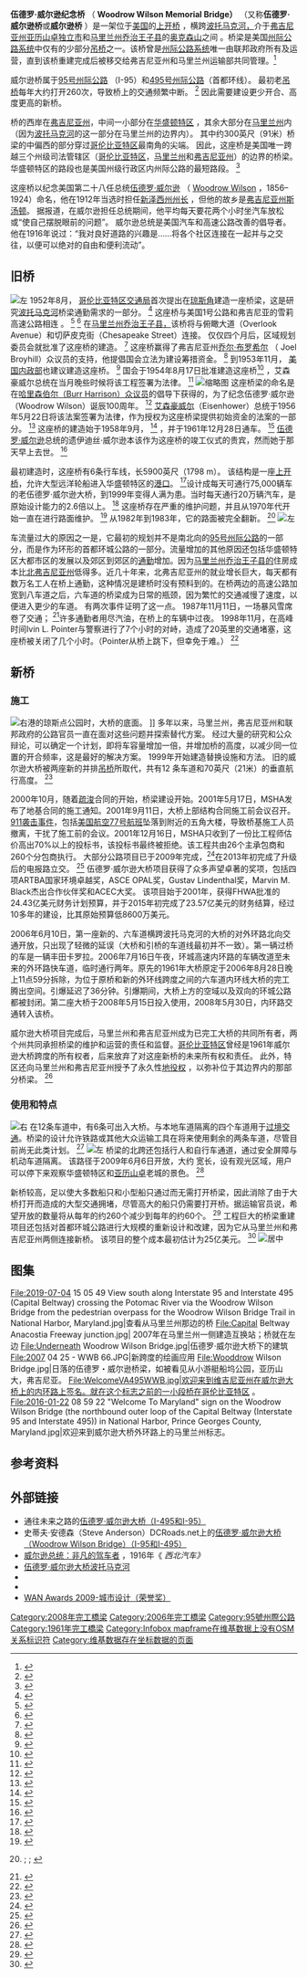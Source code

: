 {{Infobox bridge|bridge_name=Woodrow Wilson Bridge|width=|map_width=300px|map_text=|map_image=|toll=|closed=1961 span closed July 15, 2006. Demolished August 29, 2006.|open=December 28, 1961 (original span)<br />{{start date and age|June 10, 2006}} (new outer loop span)<br />{{start date and age|May 30, 2008}} (new inner loop span)|traffic=Approx 250,000 veh/day|below={{convert|70|ft|m}}|clearance=|length={{convert|6736|ft|m|0}}|image=2007 04 25 - WWB 44.JPG|mainspan=|design=Double-leaf [[Bascule_bridge|Bascule bridge]]|id=|maint=[[Virginia_Department_of_Transportation|Virginia Department of Transportation]] and [[Maryland_State_Highway_Administration|Maryland State Highway Administration]]|locale=[[Alexandria,_Virginia|Alexandria, Virginia]]; [[Washington,_D.C.|Washington, D.C.]]; and [[Oxon_Hill,_Maryland|Oxon Hill, Maryland]]|crosses=[[Potomac_River|Potomac River]]|carries=12 lanes of {{jct|country=USA|I|95|I|495|dab2=Capital Beltway}}, pedestrian traffic|also_known_as=|official_name=|caption=|coordinates={{coord|38.793396|-77.03167|display=inline,title}}}} '''伍德罗·威尔逊纪念桥''' （ '''Woodrow Wilson Memorial Bridge）''' （又称'''伍德罗·威尔逊桥'''或'''威尔逊桥''' ）是一架位于[[美国|美国]]的[[上開橋|上开桥]] ，横跨[[波托马克河|波托马克河，]]介于[[弗吉尼亚州|弗吉尼亚州]][[亚历山德里亚_(弗吉尼亚州)|亚历山卓]][[獨立市|独立市]]和[[马里兰州|马里兰州]][[乔治王子县_(马里兰州)|乔治王子县]]的[[奧克森山_(馬里蘭州)|奥克森山]]之间 。桥梁是美国[[州際公路系統|州际公路系统]]中仅有的少部分[[美國州際公路缺口列表|吊桥]]之一。该桥曾是[[州際公路系統|州际公路系统]]唯一由联邦政府所有及运营，直到该桥重建完成后被移交给弗吉尼亚州和马里兰州运输部共同管理。<ref>{{Cite web|title=Statement of Jane Garvey, Woodrow Wilson Bridge, June 6, 1997|url=http://epw.senate.gov/105th/dot_6-06.htm|accessdate=July 18, 2009|date=June 6, 1997|publisher=Epw.senate.gov|archive-date=2020-12-29|archive-url=https://web.archive.org/web/20201229164957/https://www.epw.senate.gov/105th/dot_6-06.htm}}</ref> 

威尔逊桥属于[[95號州際公路|95号州际公路]] （I-95）和[[495号州际公路_(首都环线)|495号州际公路]]（首都环线）。 最初老[[吊拉橋|吊桥]]每年大约打开260次，导致桥上的交通频繁中断。 <ref>{{Cite news|url=http://www.boston.com/news/nation/articles/2006/08/03/new_road_could_take_the_strain_off_dc_beltway/|work=The Boston Globe|author=Preer|first=Robert|title=New road could take the strain off D.C. Beltway|accessdate=August 5, 2006|date=August 3, 2006|archive-date=2016-03-03|archive-url=https://web.archive.org/web/20160303191714/http://www.boston.com/news/nation/articles/2006/08/03/new_road_could_take_the_strain_off_dc_beltway/}}</ref> 因此需要建设更少开合、高度更高的新桥。 

桥的西岸在[[弗吉尼亚州|弗吉尼亚州]]，中间一小部分在[[华盛顿哥伦比亚特区|华盛顿特区]] ，其余大部分在[[马里兰州|马里兰州]]内（因为[[波托马克河|波托马克河]]的这一部分在马里兰州的边界内）。 其中约300英尺（91米）桥梁的中偏西的部分穿过[[哥伦比亚特区|哥伦比亚特区]]最南角的尖端。 因此，这座桥是美国唯一跨越三个州级司法管辖区（[[哥伦比亚特区|哥伦比亚特区]]，[[马里兰州|马里兰州]]和[[弗吉尼亚州|弗吉尼亚州]]）的边界的桥梁。 华盛顿特区的路段也是美国州级行政区内州际公路的最短路段。 <ref name="fhwa-facts-2">{{Cite web|title=Miscellaneous Interstate System Facts|url=http://www.fhwa.dot.gov/planning/national_highway_system/interstate_highway_system/routefinder/index.cfm#s11|accessdate=24 February 2016|date=January 28, 2016|publisher=Federal Highway Administration|archive-date=2020-12-16|archive-url=https://web.archive.org/web/20201216152237/https://www.fhwa.dot.gov/planning/national_highway_system/interstate_highway_system/routefinder/index.cfm#s11}}</ref> 

这座桥以纪念美国第二十八任总统[[伍德罗·威尔逊|伍德罗·威尔逊]] （ [[伍德罗·威尔逊|Woodrow Wilson]] ，1856–1924）命名，他在1912年当选时担任[[新澤西州州長|新泽西州州长]] ，但他的故乡是[[斯湯頓_(維吉尼亞州)|弗吉尼亚州斯汤顿]]。 据报道，在威尔逊担任总统期间，他平均每天要花两个小时坐汽车放松或“使自己摆脱眼前的问题”。 威尔逊总统是美国汽车和高速公路改善的倡导者。 他在1916年说过：“我对良好道路的兴趣是……将各个社区连接在一起并与之交往，以便可以绝对的自由和便利流动”。 

== 旧桥 ==
[[File:Aerial_view_of_Potomac_River_and_Woodrow_Wilson_Memorial_Bridge_from_north,_1991.jpg|左]]
1952年8月， [[哥伦比亚特区交通局|哥伦比亚特区交通局]]首次提出在[[琼斯角（弗吉尼亚州）|琼斯角]]建造一座桥梁，这是研究[[波托马克河|波托马克河]]桥梁通勤需求的一部分。 <ref>{{Cite news|author=Stavisky|first=Sara|title=Traffic Surveys Clash On Potomac Bridges|work=The Washington Post|date=August 29, 1956|pages=A1, A23}}</ref> 这座桥与美国1号公路和弗吉尼亚的雪莉高速公路相连 。 <ref name="connections">{{Cite news|title=Proposed New Jones Point Bridge at Alexandria|work=The Washington Post|date=August 31, 1952|page=M7}}</ref> <ref>{{Cite news|title=Bridge Link With Shirley Hwy. Seen|work=The Washington Post|date=June 22, 1954|page=30}}</ref> 在[[乔治王子县_(马里兰州)|马里兰州乔治王子县，]]该桥将与俯瞰大道（Overlook Avenue）和切萨皮克街（Chesapeake Street）连接。  仅仅四个月后，区域规划委员会就批准了这座桥的建造。 <ref>{{Cite news|author=Roberts|first=Chalmers M.|title=Planning Council Approves Two New Potomac Bridges: Council Backs 2 New Spans|work=The Washington Post|date=December 2, 1952|page=A1}}</ref> 这座桥赢得了弗吉尼亚州[[乔尔·布罗希尔|乔尔·布罗希尔]] （ Joel Broyhill）众议员的支持，他提倡国会立法为建设筹措资金。 <ref>{{Cite news|title=Two Bridges Set as Goal For District By Broyhill|work=The Washington Post|date=October 13, 1953|page=A21}}</ref> 到1953年11月， [[美国内政部|美国内政部]]也建议建造这座桥。 <ref>{{Cite news|title=Interior Department Backs Jones Point Bridge Proposal|work=The Washington Post|date=November 11, 1953|page=A15}}</ref> 国会于1954年8月17日批准建造这座桥<ref>{{Cite news|author=Zagoria|first=Sam|title=House Sends D.C. Bridges Measure to White House|work=The Washington Post|date=August 18, 1954|page=A1}}</ref> ，艾森豪威尔总统在当月晚些时候将该工程签署为法律。 <ref>{{Cite news|title=Ike to Sign Two-Bridge Measure|work=The Washington Post|date=August 29, 1954|page=M22}}</ref> 
[[File:2007_04_25_-_WWB_96.JPG|缩略图]]
这座桥梁的命名是在[[哈里森伯尔|哈里森伯尔（Burr Harrison）]][[美国众议员|众议员]]的倡导下获得的，为了纪念伍德罗·威尔逊（Woodrow Wilson）诞辰100周年。 <ref>{{Cite news|title=Bill Seeks to Name Bridge for Wilson|work=The Washington Post|date=January 6, 1956|page=28}}</ref> [[艾森豪威尔|艾森豪威尔]]（Eisenhower）总统于1956年5月22日将该法案签署为法律，作为授权为这座桥梁提供初始资金的法案的一部分。 <ref>{{Cite news|title=Ike Signs Jones Point Bridge Bills|work=The Washington Post|date=May 23, 1956|page=21}}</ref> 这座桥的建造始于1958年9月， <ref>{{Cite news|title=Bridge Relief in Sight|work=The Washington Post|date=September 26, 1958|page=A12}}</ref> ，并于1961年12月28日通车。 <ref>{{Cite news|author=Douglas|first=Walter B.|title=Wilson Span Dedication Set Today|work=The Washington Post|date=December 28, 1961|page=B1}}</ref> [[伍德罗·威尔逊|伍德罗·威尔逊]]总统的遗伊迪丝·威尔逊本该作为这座桥的竣工仪式的贵宾，然而她于那天早上去世。 <ref name="edith">{{Cite news|first=Stephen|author=Ginsberg|url=https://www.washingtonpost.com/wp-dyn/content/article/2006/07/14/AR2006071401748.html|title=From Its Hapless Beginning, Span's Reputation Only Fell|work=Washington Post|page=A01|date=July 15, 2006|accessdate=July 16, 2006|archive-date=2012-10-13|archive-url=https://web.archive.org/web/20121013132245/http://www.washingtonpost.com/wp-dyn/content/article/2006/07/14/AR2006071401748.html}}</ref> 

最初建造时，这座桥有6条行车线，长5900英尺（1798 m）。 该结构是一座[[上開橋|上开桥]]，允许大型远洋轮船进入华盛顿特区的[[港口|港口]]。 <ref>{{Cite news|title=New Span Bids Open On June 30|work=The Washington Post|date=June 22, 1958|page=B3}}</ref>设计成每天可通行75,000辆车的老伍德罗·威尔逊大桥，到1999年变得人满为患。当时每天通行20万辆汽车，是原始设计能力的2.6倍以上。 <ref>{{Cite news|author=Fehr|first=Stephen C.|title=Fixed Schedule Proposed for Wilson Bridge Drawspan|work=The Washington Post|date=December 20, 1991|page=C3}}</ref> 这座桥存在严重的维护问题，并且从1970年代开始一直在进行路面维护。 <ref name="redifehr">{{Cite news|author=Reid|first=Alie|author2=Fehr|first2=Stephen C.|title=The Rush Hour of Decision On Replacing Wilson Bridge|work=The Washington Post|date=April 26, 1998|page=A1, A21-A22}}</ref> 从1982年到1983年，它的路面被完全翻新。 <ref>{{Cite news|author=Feaver|first=Douglas B.|title=Major Rebuilding Set for Wilson, Cabin John Spans|work=The Washington Post|date=July 6, 1980|page=A1|postscript=none}}; {{Cite news|title=Wilson Bridge Lanes to Close For Redecking|work=The Washington Post|date=November 14, 1982|page=B1|postscript=none}}; {{Cite news|title=Wilson Bridge Repairs to Be Finished Tonight|work=The Washington Post|date=September 21, 1983|page=C4}}</ref> 
[[File:Woodrow_Wilson_Memorial_Bridge,_Washington_DC_Area.jpg|左]]  

车流量过大的原因之一是，它最初的规划并不是南北向的[[95號州際公路|95号州际公路]]的一部分，而是作为环形的首都环城公路的一部分。流量增加的其他原因还包括华盛顿特区大都市区的发展以及郊区到郊区的[[通勤|通勤]]增加。因为[[乔治王子县_(马里兰州)|马里兰州乔治王子县的]]住房成本比[[北維吉尼亞|北弗吉尼亚州]]低得多。近几十年来，北弗吉尼亚州的就业增长巨大，每天都有数万名工人在桥上通勤，这种情况是建桥时没有预料到的。在桥两边的高速公路加宽到八车道之后，六车道的桥梁成为日常的瓶颈，因为繁忙的交通减慢了速度，以便进入更少的车道。 有两次事件证明了这一点。 1987年11月11日，一场暴风雪席卷了交通； <ref name="Nov87">{{Cite news|author=Karlyn Barker and John Lancaster|title=Record Snowfall Dumbfounds Drivers, Forecasters; Surprise Storm Snarls Traffic, Shuts Schools and Leaves 4 Dead|work=The Washington Post|date=November 12, 1987}}
</ref>许多通勤者用尽汽油，在桥上的车辆中过夜。 1998年11月，在高峰时间Ivin L. Pointer与警察进行了7个小时的对峙，造成了20英里的交通堵塞，这座桥被关闭了几个小时。（Pointer从桥上跳下，但幸免于难。）  <ref name="Ibrahim">{{Cite news|author=Alice Reid and Patricia Davis|title=Jumper on Bridge Causes Gridlock|url=https://www.washingtonpost.com/wp-srv/local/longterm/wilson/wilson110598.htm|work=The Washington Post|date=November 5, 1998|accessdate=August 24, 2006|archive-date=2021-01-07|archive-url=https://web.archive.org/web/20210107054920/https://www.washingtonpost.com/wp-srv/local/longterm/wilson/wilson110598.htm}}</ref> 

== 新桥 ==

=== 施工 ===
[[File:Woodrow_Wilson_Bridge_underside.jpg|右]]港的琼斯点公园时，大桥的底面。 ]]
多年以来，马里兰州，弗吉尼亚州和联邦政府的公路官员一直在面对这些问题并探索替代方案。 经过大量的研究和公众辩论，可以确定一个计划，即将车容量增加一倍，并增加桥的高度，以减少同一位置的开合频率，这是最好的解决方案。 1999年开始建造替换设施和方法。 旧的威尔逊大桥被两座新的并排[[釣橋|吊桥]]所取代，共有12 条车道和70英尺（21米）的垂直航行高度。 <ref name="Roads to the Future">{{Cite web|title=Woodrow Wilson Bridge|url=http://www.roadstothefuture.com/Woodrow_Wilson_Bridge.html|accessdate=January 5, 2010|author=Scott M. Kozel|date=February 25, 2009|publisher=Roads to the Future|archive-date=2021-02-12|archive-url=https://web.archive.org/web/20210212144311/http://www.roadstothefuture.com/Woodrow_Wilson_Bridge.html}}</ref> 

2000年10月，随着[[疏浚|疏浚]]合同的开始，桥梁建设开始。2001年5月17日，MSHA发布了地基合同的施工通知。2001年9月11日，大桥上部结构合同施工前会议召开。[[九一一袭击事件|911袭击事件]]，包括[[美國航空77號班機恐怖襲擊|美国航空77号航班]]坠落到附近的五角大楼，导致桥基施工人员撤离，干扰了施工前的会议。2001年12月16日，MSHA只收到了一份比工程师估价高出70%以上的投标书，该投标书最终被拒绝。该工程共由26个主承包商和260个分包商执行。 
<!-- 檔案不存在 [[File:Wilsonbridge1.JPG|左]] ，可從英文維基百科取得 -->
大部分公路项目已于2009年完成，<ref name="Bike Path">{{Cite web|title=Wilson Bridge Bike Path Gets Rolling|url=http://www.thewashingtonpost.com/wp-dyn/content/article/2009/06/06/AR2009060602145.html|accessdate=January 6, 2010|author=Tara Bahrampour|date=June 7, 2009|work=The Washington Post}}</ref>在2013年初完成了升级后的电报路立交。 <ref name="Roads to the Future">{{Cite web|title=Woodrow Wilson Bridge|url=http://www.roadstothefuture.com/Woodrow_Wilson_Bridge.html|accessdate=January 5, 2010|author=Scott M. Kozel|date=February 25, 2009|publisher=Roads to the Future}}</ref> 伍德罗·威尔逊大桥项目获得了众多声望卓著的奖项，包括四项ARTBA国家环境卓越奖，ASCE OPAL奖，Gustav Lindenthal奖，Marvin M. Black杰出合作伙伴奖和ACEC大奖。 该项目始于2001年，获得FHWA批准的24.43亿美元财务计划预算，并于2015年初完成了23.57亿美元的财务结算，经过10多年的建设，比其原始预算低8600万美元。 

2006年6月10日，第一座新的、六车道横跨波托马克河的大桥的对外环路北向交通开放，只出现了轻微的延误（大桥和引桥的车道线最初并不一致）。第一辆过桥的车是一辆丰田卡罗拉。2006年7月16日午夜，环城高速内环路的车辆改道至未来的外环路快车道，临时通行两年。原先的1961年大桥原定于2006年8月28日晚上11点59分拆除，为位于原桥和新的外环线跨度之间的六车道内环线大桥的完工腾出空间。引爆延迟了36分钟。引爆期间，大桥上方的空域以及双向的环城公路都被封闭。第二座大桥于2008年5月15日投入使用，2008年5月30日，内环路交通转入该桥。 

威尔逊大桥项目完成后，马里兰州和弗吉尼亚州成为已完工大桥的共同所有者，两个州共同承担桥梁的维护和运营的责任和监督。[[华盛顿哥伦比亚特区|哥伦比亚特区]]曾经是1961年威尔逊大桥跨度的所有权者，后来放弃了对这座新桥的未来所有权和责任。 此外，特区还向马里兰州和弗吉尼亚州授予了永久性[[地役权|地役权]] ，以弥补位于其边界内的那部分桥梁。 <ref name="Roads to the Future">{{Cite web|title=Woodrow Wilson Bridge|url=http://www.roadstothefuture.com/Woodrow_Wilson_Bridge.html|accessdate=January 5, 2010|author=Scott M. Kozel|date=February 25, 2009|publisher=Roads to the Future}}</ref> 

=== 使用和特点 ===
[[File:2016-10-15_16_41_58_The_Operator's_Tower_on_Interstate_95_and_Interstate_495_(Woodrow_Wilson_Memorial_Bridge)_over_the_Potomac_River_in_Washington,_D.C..jpg|右]]
在12条车道中，有6条可出入大桥。与本地车道隔离的四个车道用于[[过境交通|过境交通]]。桥梁的设计允许铁路或其他大众运输工具在将来使用剩余的两条车道，尽管目前尚无此类计划。 <ref name="Roads to the Future">{{Cite web|title=Woodrow Wilson Bridge|url=http://www.roadstothefuture.com/Woodrow_Wilson_Bridge.html|accessdate=January 5, 2010|author=Scott M. Kozel|date=February 25, 2009|publisher=Roads to the Future}}</ref>  
[[File:2016-10-06_10_38_22_View_east_from_the_west_end_of_the_Woodrow_Wilson_Bridge_along_northbound_Interstate_95_and_the_eastbound_outer_loop_of_the_Capital_Beltway_(Interstate_495)_in_Alexandria,_Virginia.jpg|左]]
桥梁的北跨还包括行人和自行车通道，通过安全屏障与机动车道隔离。 该路径于2009年6月6日开放，大约{{Convert|12|ft|m}}  宽{{Convert|1.1|mi|km}}长，设有观光区域，用户可以停下来观察华盛顿特区和[[亚历山德里亚_(弗吉尼亚州)|亚历山卓]]老城的景色。 <ref name="Bike Path">{{Cite web|title=Wilson Bridge Bike Path Gets Rolling|url=http://www.thewashingtonpost.com/wp-dyn/content/article/2009/06/06/AR2009060602145.html|accessdate=January 6, 2010|author=Tara Bahrampour|date=June 7, 2009|work=The Washington Post}}</ref> 

新桥较高，足以使大多数船只和小型船只通过而无需打开桥梁，因此消除了由于大桥打开而造成的大型交通拥堵，尽管高大的船只仍需要打开桥。据运输官员说，希望开放的数量将从每年的约260个减少到每年的约60个。 <ref name="Fanfare">{{Cite news|url=https://www.washingtonpost.com/wp-dyn/content/article/2006/05/18/AR2006051800950.html|title=Fanfare Above the Potomac|author=Steven Ginsberg|work=The Washington Post|date=May 19, 2006|accessdate=January 6, 2010|archive-date=2020-07-19|archive-url=https://web.archive.org/web/20200719092143/https://www.washingtonpost.com/wp-dyn/content/article/2006/05/18/AR2006051800950.html}}</ref> 工程巨大的桥梁重建项目还包括对首都环城公路进行大规模的重新设计和改建，因为它从马里兰州和弗吉尼亚州两侧连接新桥。 该项目的整个成本最初估计为25亿美元。 <ref name="Roads to the Future">{{Cite web|title=Woodrow Wilson Bridge|url=http://www.roadstothefuture.com/Woodrow_Wilson_Bridge.html|accessdate=January 5, 2010|author=Scott M. Kozel|date=February 25, 2009|publisher=Roads to the Future}}</ref>  
[[File:Woodrow_Wilson_Bridge_aerial_2012.jpg|居中]]

== 图集 ==
<gallery mode="packed">
File:2019-07-04 15 05 49 View south along Interstate 95 and Interstate 495 (Capital Beltway) crossing the Potomac River via the Woodrow Wilson Bridge from the pedestrian overpass for the Woodrow Wilson Bridge Trail in National Harbor, Maryland.jpg|查看从马里兰州那边的桥
File:Capital Beltway Anacostia Freeway junction.jpg|<nowiki> </nowiki>2007年在马里兰州一侧建造互换站；桥就在左边
File:Underneath Woodrow Wilson Bridge.jpg|伍德罗·威尔逊大桥下的建筑
File:2007 04 25 - WWB 66.JPG|新跨度的绘画应用
File:Wooddrow Wilson Bridge.jpg|日落的伍德罗・威尔逊桥梁，如被看见从小游艇船坞公园，亚历山大，弗吉尼亚。 
File:WelcomeVA495WWB.jpg|欢迎来到维吉尼亚州在威尔逊大桥上的内环路上签名。就在这个标志之前的一小段桥在[[District_of_Columbia|哥伦比亚特区]] 。 
File:2016-01-22 08 59 22 "Welcome To Maryland" sign on the Woodrow Wilson Bridge (the northbound outer loop of the Capital Beltway (Interstate 95 and Interstate 495)) in National Harbor, Prince Georges County, Maryland.jpg|欢迎来到威尔逊大桥外环路上的马里兰州标志。 
</gallery>

== 参考资料 ==
{{Reflist|30em}}

== 外部链接 ==

* 通往未来之路的[http://www.roadstothefuture.com/Woodrow_Wilson_Bridge.html 伍德罗·威尔逊大桥（I-495和I-95）] {{Wayback|url=http://www.roadstothefuture.com/Woodrow_Wilson_Bridge.html |date=20210212144311 }} 
* 史蒂夫·安德森（Steve Anderson）DCRoads.net上的[http://www.dcroads.net/crossings/woodrow-wilson/ 伍德罗·威尔逊大桥（Woodrow Wilson Bridge）（I-95和I-495）] {{Wayback|url=http://www.dcroads.net/crossings/woodrow-wilson/ |date=20200918135847 }} 
* [http://www.tfhrc.gov/pubrds/summer96/p96su2b.htm#6 威尔逊总统：非凡的驾车者] {{Wayback|url=http://www.tfhrc.gov/pubrds/summer96/p96su2b.htm#6 |date=20100528132925 }} ，1916年《 ''西北汽车》'' 
* [http://www.gti-usa.net/Woodrow-Wilson-Bridge.shtml 伍德罗·威尔逊大桥波托马克河] {{Wayback|url=http://www.gti-usa.net/Woodrow-Wilson-Bridge.shtml |date=20200929021247 }} 
* {{Structurae|title=Woodrow Wilson Bridge (1961)}}   
* {{Structurae|title=Woodrow Wilson Bridge (2006)}}   
* [http://www.worldarchitecturenews.com/index.php?fuseaction=wanappln.projectview&upload_id=12254 WAN Awards 2009-城市设计（荣誉奖）] {{Wayback|url=http://www.worldarchitecturenews.com/index.php?fuseaction=wanappln.projectview&upload_id=12254 |date=20120710160238 }} 

[[Category:2008年完工橋梁|Category:2008年完工橋梁]]
[[Category:2006年完工橋梁|Category:2006年完工橋梁]]
[[Category:95號州際公路|Category:95號州際公路]]
[[Category:1961年完工橋梁|Category:1961年完工橋梁]]
[[Category:Infobox_mapframe在维基数据上没有OSM关系标识符|Category:Infobox mapframe在维基数据上没有OSM关系标识符]]
[[Category:维基数据存在坐标数据的页面|Category:维基数据存在坐标数据的页面]]